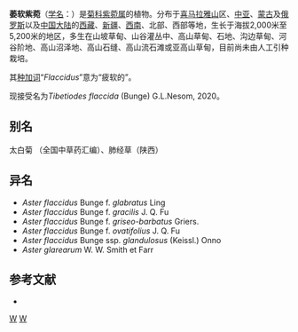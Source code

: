 {{Speciesbox
| image = Aster flaccidus 3.JPG
| image caption = 萎软紫菀
| genus = Aster
| species = flaccidus
| authority = Bunge
| subdivision_ranks =[[亚种|亚种]]
| subdivision =
* 萎软紫菀 ''A. f.'' subsp. ''flaccidus''
* [[灰毛萎软紫菀|灰毛萎软紫菀]] ''A. f.'' f. ''griseo-barbatus''
* [[腺毛亚种|腺毛亚种]] ''A. f.'' subsp. ''glandulosus''
}}

'''萎软紫菀'''（[[学名|学名]]：{{lang|la|''Aster flaccidus''}}）是[[菊科|菊科]][[紫菀属|紫菀属]]的植物。分布于[[喜马拉雅山|喜马拉雅山]]区、[[中亚|中亚]]、[[蒙古|蒙古]]及[[俄罗斯|俄罗斯]]以及[[中国大陆|中国大陆]]的[[西藏|西藏]]、[[新疆|新疆]]、[[西南|西南]]、北部、西部等地，生长于海拔2,000米至5,200米的地区，多生在山坡草甸、山谷灌丛中、高山草甸、石地、沟边草甸、河谷阶地、高山沼泽地、高山石缝、高山流石滩或亚高山草甸，目前尚未由人工引种栽培。

其[[种加词|种加词]]“''Flaccidus''”意为“疲软的”。

现接受名为''Tibetiodes flaccida'' (Bunge) G.L.Nesom, 2020。

== 别名 ==
太白菊 （全国中草药汇编）、肺经草（陕西）

== 异名 ==
* ''Aster flaccidus'' Bunge f. ''glabratus'' Ling
* ''Aster flaccidus'' Bunge f. ''gracilis'' J. Q. Fu
* ''Aster flaccidus'' Bunge f. ''griseo-barbatus'' Griers.
* ''Aster flaccidus'' Bunge f. ''ovatifolius'' J. Q. Fu
* ''Aster flaccidus'' Bunge ssp. ''glandulosus'' (Keissl.) Onno
* ''Aster glarearum'' W. W. Smith et Farr

== 参考文献 ==
<div class="references-small">
* {{cite web| url =http://www.bioinfo.cn/db05/KmzwSpecies.php?action=view&id=4265| title =萎软紫菀（原亚种）| work =《中国高等植物数据库全库》| publisher =中国科学院微生物研究所| author =昆明植物研究所| accessdate =2009-02-25| deadurl =yes| archiveurl =https://web.archive.org/web/20160305010606/http://www.bioinfo.cn/db05/KmzwSpecies.php?action=view&id=4265| archivedate =2016-03-05}}
</div>
{{Taxonbar|from=Q15231011}}

[[Category:紫菀属|W]]
[[Category:1835年描述的植物|W]]


{{植物小作品}}